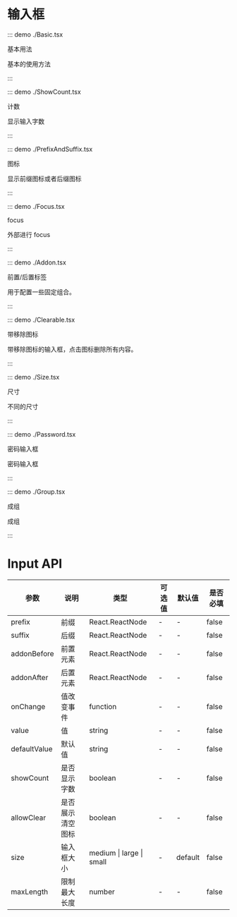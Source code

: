 # 输入框

::: demo ./Basic.tsx

基本用法

基本的使用方法

:::

::: demo ./ShowCount.tsx

计数

显示输入字数

:::

::: demo ./PrefixAndSuffix.tsx

图标

显示前缀图标或者后缀图标

:::

::: demo ./Focus.tsx

focus

外部进行 focus

:::

::: demo ./Addon.tsx

前置/后置标签

用于配置一些固定组合。

:::

::: demo ./Clearable.tsx

带移除图标

带移除图标的输入框，点击图标删除所有内容。

:::

::: demo ./Size.tsx

尺寸

不同的尺寸

:::

::: demo ./Password.tsx

密码输入框

密码输入框

:::

::: demo ./Group.tsx

成组

成组

:::

# Input API

| 参数 | 说明 | 类型 | 可选值 | 默认值 | 是否必填 |
| --- | --- | --- | --- | --- | --- |
| prefix | 前缀 | React.ReactNode | - | - | false |
| suffix | 后缀 | React.ReactNode | - | - | false |
| addonBefore | 前置元素 | React.ReactNode | - | - | false |
| addonAfter | 后置元素 | React.ReactNode | - | - | false |
| onChange | 值改变事件 | function | - | - | false |
| value | 值 | string | - | - | false |
| defaultValue | 默认值 | string | - | - | false |
| showCount | 是否显示字数 | boolean | - | - | false |
| allowClear | 是否展示清空图标 | boolean | - | - | false |
| size | 输入框大小 | medium &#x007c; large &#x007c; small | - | default | false |
| maxLength | 限制最大长度 | number | - | - | false |
